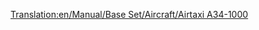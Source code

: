 [[Translation:en/Manual/Base Set/Aircraft/Airtaxi A34-1000]]

{{nl/Vliegtuig|Name=Airtaxi A34-1000
|Image=[[File:en/AirTaxiA34-1000.png|Airtaxi A34-1000]]
|Cost=34.812 (65,624)
|Speed=947 km/h (592 MPH)
|Annual=3.656 (7,312)
|Designed=2000
|Lifespan=25
|Capacity=75 passagiers & 10 zakken post
|Description=Het eerste "futuristische" vliegtuig. Fictief, maar blijkbaar ontworpen door Airtaxi/Airbus.
|Real-life=Fictief
}}